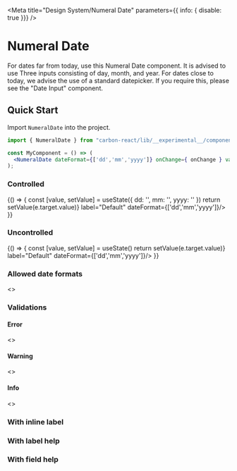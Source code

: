 
<Meta title="Design System/Numeral Date" parameters={{ info: { disable: true }}} />

# Numeral Date

For dates far from today, use this Numeral Date component. It is advised to use Three inputs consisting of day, month, and year. 
For dates close to today, we advise the use of a standard datepicker. If you require this, please see the "Date Input" component.

## Quick Start
Import `NumeralDate` into the project.

```jsx
import { NumeralDate } from "carbon-react/lib/__experimental__/components/numeral-date"

const MyComponent = () => (
  <NumeralDate dateFormat={['dd','mm','yyyy']} onChange={ onChange } value={{ dd: '27', mm: '04', yyyy: '1989' }} />
);
```

### Controlled
<Preview>
  <Story name="Controlled">
    {() => {
      const [value, setValue] = useState({ dd: '', mm: '', yyyy: '' })
      return <NumeralDate value={ value } onChange={e => setValue(e.target.value)} label="Default" dateFormat={['dd','mm','yyyy']}/>
    }}
  </Story>
</Preview>

### Uncontrolled
<Preview>
  <Story name="Uncontrolled">
    {() => {
      const [value, setValue] = useState()
      return <NumeralDate defaultValue={{ dd: '01', mm: '02', yyyy: '2020' }} onChange={e => setValue(e.target.value)} label="Default" dateFormat={['dd','mm','yyyy']}/>
    }}
  </Story>
</Preview>

### Allowed date formats
<Preview>
  <Story name="Allowed date formats">
    <>
      <NumeralDate label="DD/MM/YYYY - default" dateFormat={['dd','mm','yyyy']}/>
      <NumeralDate label="MM/DD/YYYY" dateFormat={['mm','dd','yyyy']}/>
      <NumeralDate label="DD/MM" dateFormat={['dd','mm']}/>
      <NumeralDate label="MM/DD" dateFormat={['mm','dd']}/>
      <NumeralDate label="MM/YYYY" dateFormat={['mm','yyyy']}/>
    </>
  </Story>
</Preview>

### Validations

#### Error
<Preview>
  <Story name="Date Component has Error">
    <>
      <NumeralDate
        dateFormat={['dd','mm','yyyy']}
        error="This is an error message. It alerts the user to an error"
        label="As string"
      />
      <NumeralDate
        dateFormat={['dd','mm','yyyy']}
        error="This is an error message. It alerts the user to an error"
        label="As string - displayed on a label"
        validationOnLabel
      />
      <NumeralDate
        dateFormat={['dd','mm','yyyy']}
        error={ true }
        label="As boolean"
      />
    </>
  </Story>
</Preview>

#### Warning
<Preview>
  <Story name="Date Component has Warning">
    <>
      <NumeralDate
        dateFormat={['dd','mm','yyyy']}
        warning="This is a warning message. It alerts the user to a warning."
        label="As string"
      />
      <NumeralDate
        dateFormat={['dd','mm','yyyy']}
        warning="This is a warning message. It alerts the user to a warning."
        label="As string - displayed on a label"
        validationOnLabel
      />
      <NumeralDate
        dateFormat={['dd','mm','yyyy']}
        warning={ true }
        label="As boolean"
      />
    </>
  </Story>
</Preview>

#### Info
<Preview>
  <Story name="Date Component has Info">
    <>
      <NumeralDate 
        dateFormat={['dd','mm','yyyy']} 
        info="This is an info message. It alerts the user to an info."
        label="As string"
      />
      <NumeralDate 
        dateFormat={['dd','mm','yyyy']} 
        info="This is an info message. It alerts the user to an info."
        label="As string - displayed on a label"
        validationOnLabel
      />
      <NumeralDate 
        dateFormat={['dd','mm','yyyy']} 
        info={ true }
        label="As boolean"
      />
    </>
  </Story>
</Preview>

### With inline label

<Preview>
  <Story name="Inline label">
    <NumeralDate 
      dateFormat={['dd','mm','yyyy']} 
      label="Inline"
      labelInline
      labelAlign="right"
      labelWidth={30}
    />
  </Story>
</Preview>

### With label help

<Preview>
  <Story name="With label help">
    <NumeralDate
      dateFormat={['dd','mm','yyyy']} 
      label="With label help"
      labelHelp="Label help"
    />
  </Story>
</Preview>

### With field help

<Preview>
  <Story name="With field help">
    <NumeralDate
      dateFormat={['dd','mm','yyyy']} 
      label="With label help"
      fieldHelp="Field help"
    />
  </Story>
</Preview>

<Props of={NumeralDate} />